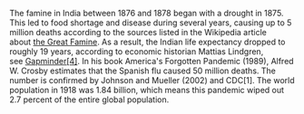 
The famine in India between 1876 and 1878 began with a drought in 1875. This led to food shortage and disease during several years, causing up to 5 million deaths according to the sources listed in the Wikipedia article about [the Great Famine](https://en.wikipedia.org/wiki/Great_Famine_of_1876%E2%80%9378). As a result, the Indian life expectancy dropped to roughly 19 years, according to economic historian Mattias Lindgren, see [Gapminder[4]](http://gapm.io/ilex). In his book America's Forgotten Pandemic (1989), Alfred W. Crosby estimates that the Spanish flu caused 50 million deaths. The number is confirmed by Johnson and Mueller (2002) and CDC[1]. The world population in 1918 was 1.84 billion, which means this pandemic wiped out 2.7 percent of the entire global population.
